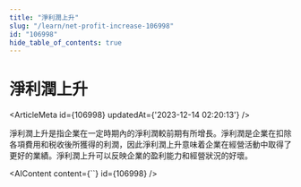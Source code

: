 ```yaml
---
title: "淨利潤上升"
slug: "/learn/net-profit-increase-106998"
id: "106998"
hide_table_of_contents: true
---
```



# 淨利潤上升

<ArticleMeta id={106998} updatedAt={'2023-12-14 02:20:13'} />
<div className='border-solid border-b border-t-0 my-4 border-[var(--ifm-color-gray-300)]' />

淨利潤上升是指企業在一定時期內的淨利潤較前期有所增長。淨利潤是企業在扣除各項費用和税收後所獲得的利潤，因此淨利潤上升意味着企業在經營活動中取得了更好的業績。淨利潤上升可以反映企業的盈利能力和經營狀況的好壞。

<AIContent content={``} id={106998} />
